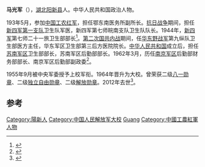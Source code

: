 '''马光军'''（{{bd|1917年|5月|2012年|4月16日}}），[[湖北|湖北]][[阳新县|阳新县]]人。中华人民共和国政治人物。

193年5月，参加[[中国工农红军|中国工农红军]]，担任鄂东南医务所副所长。[[抗日战争|抗日战争]]期间，担任[[新四军第一支队|新四军第一支队]]卫生队军医，新四军第七师皖南支队卫生队队长。1944年，[[新四军|新四军]]第七师二十一旅卫生部部长<ref>{{cite book|author1=江苏省新四军和华中抗日根据地研究会卫生分会编|title=新四军卫生工作史话|date=2005年10月|pages=132|accessdate=2015-06-21}}</ref>。[[第二次国共内战|第二次国共内战]]期间，任[[华东野战军|华东野战军]]第九纵队卫生部医方主任，华东军区卫生部第三后方医院院长。[[中华人民共和国|中华人民共和国]]成立后，担任[[苏南军区|苏南军区]]卫生部部长，苏南军区后勤部部长。1962年3月，历任[[南京军区|南京军区]]后勤部财务部部长、南京军区后勤部副政委<ref>{{cite book|author1=马洪才编著|editor=2004.09|title=新四军人物志|publisher=南京：江苏人民出版社|isbn=7-214-03843-9|pages=6|accessdate=2015-06-21}}</ref>。

1955年9月被中央军委授予上校军衔。1964年晋升为大校。曾荣获二级[[八一勋章_(1955年)|八一勋章]]、二级[[独立自由勋章|独立自由勋章]]、二级[[解放勋章|解放勋章]]。2012年去世<ref>{{cite news|title=阳新籍老红军骨灰回乡安葬　他叫马先军，13岁成为龙港红军卫生学校的一名战士|url=http://www.hsdcw.com/HTML/2012-4-27/441367.HTM|accessdate=2015-06-21|work=今日阳新|archive-date=2016-03-07|archive-url=https://web.archive.org/web/20160307103801/http://www.hsdcw.com/HTML/2012-4-27/441367.HTM|dead-url=no}}</ref>。

==参考==
{{reflist}}
{{中国军事人物小作品}}

{{DEFAULTSORT:Ma guangjun}}
[[Category:陽新人|Category:陽新人]]
[[Category:中国人民解放军大校|Category:中国人民解放军大校]]
[[Category:马姓|Guang]]
[[Category:中國工農紅軍人物|Category:中國工農紅軍人物]]
